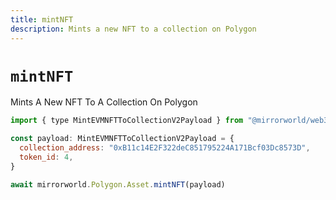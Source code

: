 ```yaml
---
title: mintNFT
description: Mints a new NFT to a collection on Polygon
---
```


# `mintNFT`

Mints A New NFT To A Collection On Polygon

```js
import { type MintEVMNFTToCollectionV2Payload } from "@mirrorworld/web3.js"

const payload: MintEVMNFTToCollectionV2Payload = {
  collection_address: "0xB11c14E2F322deC851795224A171Bcf03Dc8573D",
  token_id: 4,
}

await mirrorworld.Polygon.Asset.mintNFT(payload)
```
